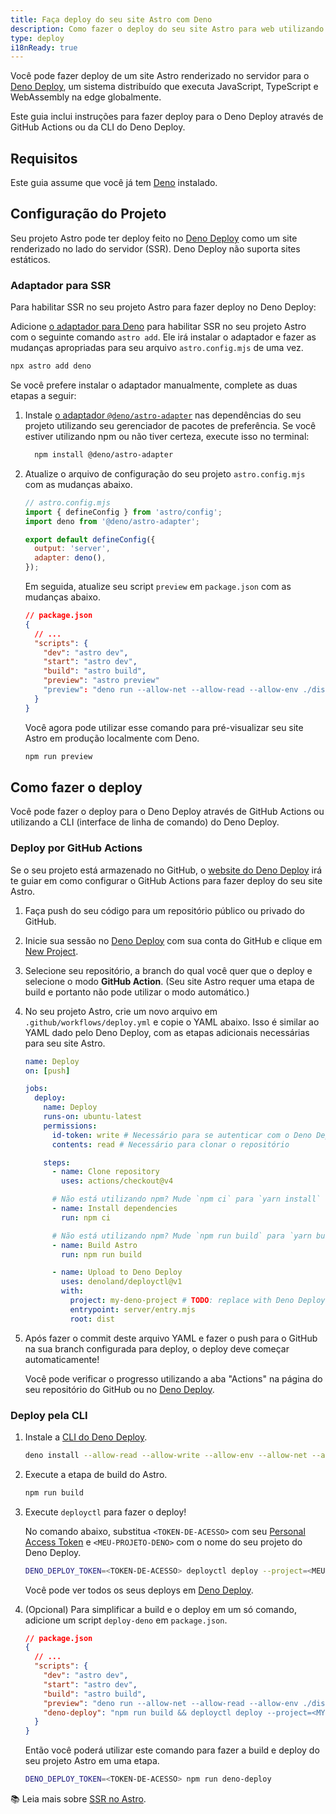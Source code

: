 ```yaml
---
title: Faça deploy do seu site Astro com Deno
description: Como fazer o deploy do seu site Astro para web utilizando Deno.
type: deploy
i18nReady: true
---
```


Você pode fazer deploy de um site Astro renderizado no servidor para o [Deno Deploy](https://deno.com/deploy), um sistema distribuído que executa JavaScript, TypeScript e WebAssembly na edge globalmente.

Este guia inclui instruções para fazer deploy para o Deno Deploy através de GitHub Actions ou da CLI do Deno Deploy.

## Requisitos

Este guia assume que você já tem [Deno](https://deno.land/) instalado.

## Configuração do Projeto

Seu projeto Astro pode ter deploy feito no [Deno Deploy][Deno adapter] como um site renderizado no lado do servidor (SSR). Deno Deploy não suporta sites estáticos.

### Adaptador para SSR

Para habilitar SSR no seu projeto Astro para fazer deploy no Deno Deploy:

Adicione [o adaptador para Deno][Deno adapter] para habilitar SSR no seu projeto Astro com o seguinte comando `astro add`. Ele irá instalar o adaptador e fazer as mudanças apropriadas para seu arquivo `astro.config.mjs` de uma vez.

```bash
npx astro add deno
```

Se você prefere instalar o adaptador manualmente, complete as duas etapas a seguir:

 1. Instale [o adaptador `@deno/astro-adapter`](https://github.com/withastro/astro/tree/main/packages/integrations/deno) nas dependências do seu projeto utilizando seu gerenciador de pacotes de preferência. Se você estiver utilizando npm ou não tiver certeza, execute isso no terminal:

    ```bash
      npm install @deno/astro-adapter
    ```

1. Atualize o arquivo de configuração do seu projeto `astro.config.mjs` com as mudanças abaixo.

    ```js ins={3,6-7}
    // astro.config.mjs
    import { defineConfig } from 'astro/config';
    import deno from '@deno/astro-adapter';

    export default defineConfig({
      output: 'server',
      adapter: deno(),
    });
    ```

    Em seguida, atualize seu script `preview` em `package.json` com as mudanças abaixo.

    ```json del={8} ins={9}
    // package.json
    {
      // ...
      "scripts": {
        "dev": "astro dev",
        "start": "astro dev",
        "build": "astro build",
        "preview": "astro preview"
        "preview": "deno run --allow-net --allow-read --allow-env ./dist/server/entry.mjs"
      }
    }
    ```
    
    Você agora pode utilizar esse comando para pré-visualizar seu site Astro em produção localmente com Deno.
    
    ```bash
    npm run preview
    ```

## Como fazer o deploy

Você pode fazer o deploy para o Deno Deploy através de GitHub Actions ou utilizando a CLI (interface de linha de comando) do Deno Deploy.

### Deploy por GitHub Actions

Se o seu projeto está armazenado no GitHub, o [website do Deno Deploy](https://dash.deno.com/) irá te guiar em como configurar o GitHub Actions para fazer deploy do seu site Astro.

1. Faça push do seu código para um repositório público ou privado do GitHub.

1. Inicie sua sessão no [Deno Deploy](https://dash.deno.com/) com sua conta do GitHub e clique em [New Project](https://dash.deno.com).

1. Selecione seu repositório, a branch do qual você quer que o deploy e selecione o modo **GitHub Action**. (Seu site Astro requer uma etapa de build e portanto não pode utilizar o modo automático.)
   
1. No seu projeto Astro, crie um novo arquivo em `.github/workflows/deploy.yml` e copie o YAML abaixo. Isso é similar ao YAML dado pelo Deno Deploy, com as etapas adicionais necessárias para seu site Astro.

    ```yaml
    name: Deploy
    on: [push]

    jobs:
      deploy:
        name: Deploy
        runs-on: ubuntu-latest
        permissions:
          id-token: write # Necessário para se autenticar com o Deno Deploy
          contents: read # Necessário para clonar o repositório

        steps:
          - name: Clone repository
            uses: actions/checkout@v4

          # Não está utilizando npm? Mude `npm ci` para `yarn install` ou `pnpm i`
          - name: Install dependencies
            run: npm ci
    
          # Não está utilizando npm? Mude `npm run build` para `yarn build` ou `pnpm run build`
          - name: Build Astro
            run: npm run build

          - name: Upload to Deno Deploy
            uses: denoland/deployctl@v1
            with:
              project: my-deno-project # TODO: replace with Deno Deploy project name
              entrypoint: server/entry.mjs
              root: dist
    ```

1. Após fazer o commit deste arquivo YAML e fazer o push para o GitHub na sua branch configurada para deploy, o deploy deve começar automaticamente!

   Você pode verificar o progresso utilizando a aba "Actions" na página do seu repositório do GitHub ou no [Deno Deploy](https://dash.deno.com).


### Deploy pela CLI

1. Instale a [CLI do Deno Deploy](https://deno.com/deploy/docs/deployctl).

    ```bash
    deno install --allow-read --allow-write --allow-env --allow-net --allow-run --no-check -r -f https://deno.land/x/deploy/deployctl.ts
    ```

1. Execute a etapa de build do Astro.

    ```bash
    npm run build
    ```

1. Execute `deployctl` para fazer o deploy!

   No comando abaixo, substitua `<TOKEN-DE-ACESSO>` com seu [Personal Access Token](https://dash.deno.com/user/access-tokens) e `<MEU-PROJETO-DENO>` com o nome do seu projeto do Deno Deploy.

    ```bash
    DENO_DEPLOY_TOKEN=<TOKEN-DE-ACESSO> deployctl deploy --project=<MEU-PROJETO-DENO> --no-static --include=./dist ./dist/server/entry.mjs
    ```
    
    Você pode ver todos os seus deploys em [Deno Deploy](https://dash.deno.com).

1. (Opcional) Para simplificar a build e o deploy em um só comando, adicione um script `deploy-deno` em `package.json`.

    ```json ins={9}
    // package.json
    {
      // ...
      "scripts": {
        "dev": "astro dev",
        "start": "astro dev",
        "build": "astro build",
        "preview": "deno run --allow-net --allow-read --allow-env ./dist/server/entry.mjs",
        "deno-deploy": "npm run build && deployctl deploy --project=<MY-DENO-PROJECT> --no-static --include=./dist ./dist/server/entry.mjs"
      }
    }
    ```
    
    Então você poderá utilizar este comando para fazer a build e deploy do seu projeto Astro em uma etapa.
    
    ```bash
    DENO_DEPLOY_TOKEN=<TOKEN-DE-ACESSO> npm run deno-deploy
    ```


📚 Leia mais sobre [SSR no Astro](/pt-br/guides/server-side-rendering/).

[Deno adapter]: https://github.com/denoland/deno-astro-adapter
